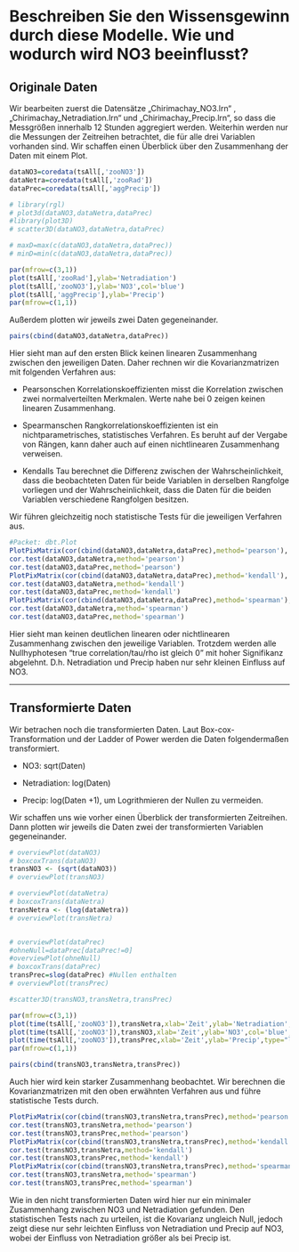 
<!-- Aufgabe 3, Korvarianzanalysis -->

# Beschreiben Sie den Wissensgewinn durch diese Modelle. Wie und wodurch wird NO3 beeinflusst?
## Originale Daten
Wir bearbeiten zuerst die Datensätze „Chirimachay_NO3.lrn“ , „Chirimachay_Netradiation.lrn“
und „Chirimachay_Precip.lrn“, so dass die Messgrößen innerhalb 12 Stunden
aggregiert werden. Weiterhin werden nur die Messungen der Zeitreihen betrachtet,
die für alle drei Variablen vorhanden sind. Wir schaffen einen Überblick über den
Zusammenhang der Daten mit einem Plot.

```r
dataNO3=coredata(tsAll[,'zooNO3'])
dataNetra=coredata(tsAll[,'zooRad'])
dataPrec=coredata(tsAll[,'aggPrecip'])

# library(rgl)
# plot3d(dataNO3,dataNetra,dataPrec)
#library(plot3D)
# scatter3D(dataNO3,dataNetra,dataPrec)

# maxD=max(c(dataNO3,dataNetra,dataPrec))
# minD=min(c(dataNO3,dataNetra,dataPrec))

par(mfrow=c(3,1))
plot(tsAll[,'zooRad'],ylab='Netradiation')
plot(tsAll[,'zooNO3'],ylab='NO3',col='blue')
plot(tsAll[,'aggPrecip'],ylab='Precip')
par(mfrow=c(1,1))

```

Außerdem plotten wir jeweils zwei Daten gegeneinander.

```r
pairs(cbind(dataNO3,dataNetra,dataPrec))

```

Hier sieht man auf den ersten Blick keinen linearen Zusammenhang zwischen den jeweiligen Daten. Daher rechnen wir die Kovarianzmatrizen mit folgenden Verfahren aus:

  - Pearsonschen Korrelationskoeffizienten misst die Korrelation zwischen zwei normalverteilten Merkmalen. Werte nahe bei 0 zeigen keinen linearen Zusammenhang.
  
  - Spearmanschen Rangkorrelationskoeffizienten ist ein nichtparametrisches, statistisches Verfahren. Es beruht auf der Vergabe von Rängen, kann daher auch auf einen nichtlinearen Zusammenhang verweisen.
  
  - Kendalls Tau berechnet die Differenz zwischen der Wahrscheinlichkeit, dass die beobachteten Daten für beide Variablen in derselben Rangfolge vorliegen und der Wahrscheinlichkeit, dass die Daten für die beiden Variablen verschiedene Rangfolgen besitzen.

Wir führen gleichzeitig noch statistische Tests für die jeweiligen Verfahren aus.
```r
#Packet: dbt.Plot
PlotPixMatrix(cor(cbind(dataNO3,dataNetra,dataPrec),method='pearson'), main = 'Korvarianzmatrix nach pearson')
cor.test(dataNO3,dataNetra,method='pearson')
cor.test(dataNO3,dataPrec,method='pearson')
PlotPixMatrix(cor(cbind(dataNO3,dataNetra,dataPrec),method='kendall'), main = 'Korvarianzmatrix nach kendall')
cor.test(dataNO3,dataNetra,method='kendall')
cor.test(dataNO3,dataPrec,method='kendall')
PlotPixMatrix(cor(cbind(dataNO3,dataNetra,dataPrec),method='spearman'), main = 'Korvarianzmatrix nach spearman')
cor.test(dataNO3,dataNetra,method='spearman')
cor.test(dataNO3,dataPrec,method='spearman')
```

Hier sieht man keinen deutlichen linearen oder nichtlinearen Zusammenhang zwischen den jeweilige Variablen. Trotzdem werden alle Nullhyphotesen "true correlation/tau/rho ist gleich 0" mit hoher Signifikanz abgelehnt. D.h. Netradiation und Precip haben nur sehr kleinen Einfluss auf NO3. 

***

## Transformierte Daten
Wir betrachen noch die transformierten Daten. Laut Box-cox-Transformation und der Ladder of Power werden die Daten folgendermaßen transformiert.

  - NO3: sqrt(Daten)
  
  - Netradiation: log(Daten)
  
  - Precip: log(Daten +1), um Logrithmieren der Nullen zu vermeiden.

Wir schaffen uns wie vorher einen Überblick der transformierten Zeitreihen. Dann plotten wir jeweils die Daten zwei der transformierten Variablen gegeneinander.
```r
# overviewPlot(dataNO3)
# boxcoxTrans(dataNO3)
transNO3 <- (sqrt(dataNO3))
# overviewPlot(transNO3)

# overviewPlot(dataNetra)
# boxcoxTrans(dataNetra)
transNetra <- (log(dataNetra))
# overviewPlot(transNetra)


# overviewPlot(dataPrec)
#ohneNull=dataPrec[dataPrec!=0]
#overviewPlot(ohneNull)
# boxcoxTrans(dataPrec)
transPrec=slog(dataPrec) #Nullen enthalten
# overviewPlot(transPrec)

#scatter3D(transNO3,transNetra,transPrec)

par(mfrow=c(3,1))
plot(time(tsAll[,'zooNO3']),transNetra,xlab='Zeit',ylab='Netradiation',type="l")
plot(time(tsAll[,'zooNO3']),transNO3,xlab='Zeit',ylab='NO3',col='blue',type="l")
plot(time(tsAll[,'zooNO3']),transPrec,xlab='Zeit',ylab='Precip',type="l")
par(mfrow=c(1,1))

```

  

```r
pairs(cbind(transNO3,transNetra,transPrec))

```

Auch hier wird kein starker Zusammenhang beobachtet. Wir berechnen die Kovarianzmatrizen mit den oben erwähnten Verfahren aus und führe statistische Tests durch.

```r
PlotPixMatrix(cor(cbind(transNO3,transNetra,transPrec),method='pearson'), main = 'Korvarianzmatrix nach pearson')
cor.test(transNO3,transNetra,method='pearson')
cor.test(transNO3,transPrec,method='pearson')
PlotPixMatrix(cor(cbind(transNO3,transNetra,transPrec),method='kendall'), main = 'Korvarianzmatrix nach kendall')
cor.test(transNO3,transNetra,method='kendall')
cor.test(transNO3,transPrec,method='kendall')
PlotPixMatrix(cor(cbind(transNO3,transNetra,transPrec),method='spearman'), main = 'Korvarianzmatrix nach spearman')
cor.test(transNO3,transNetra,method='spearman')
cor.test(transNO3,transPrec,method='spearman')
```

Wie in den nicht transformierten Daten wird hier nur ein minimaler Zusammenhang zwischen NO3 und Netradiation gefunden. Den statistischen Tests nach zu urteilen, ist die Kovarianz ungleich Null, jedoch zeigt diese nur sehr leichten Einfluss von Netradiation und Precip auf NO3, wobei der Einfluss von Netradiation größer als bei Precip ist.












